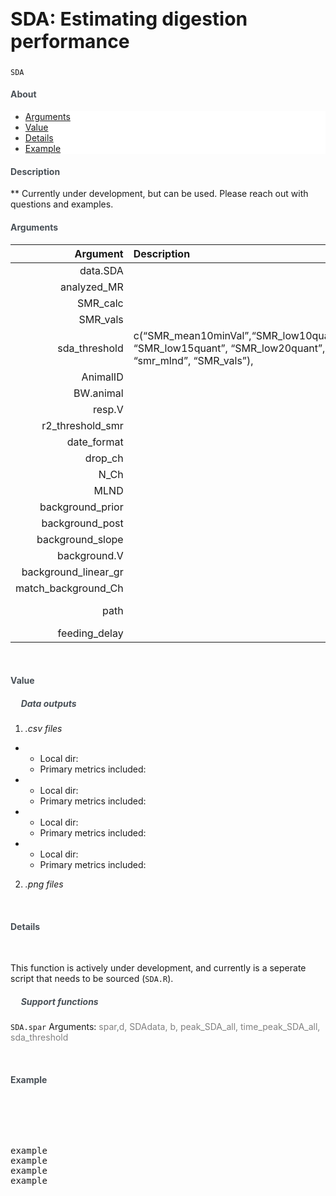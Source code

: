 



<div class="page-header">
  <h2 style="font-size: 30px; text-align:left;">SDA: Estimating digestion performance</h2>
`SDA`
<br>
</div>


<h4 style="color:#495057; font-weight: bold;  text-align: left">About</h4>
<ul class="breadcrumb" style="background-color:#fff; border:none; color:#3e3f3a">
  <li><a href="#Arguments">Arguments</a></li>
  <li><a href="#Value">Value</a></li>
  <li><a href="#Details">Details</a></li>
  <li><a href="#Example">Example</a></li>
  <!-- <li><a href="#"><i class="fas fa-download"></i>&nbsp; See datafiles on GitHub</a></li>-->
</ul>

<h4 style="color:#495057; font-weight: bold;  text-align: left">Description</h4>

** Currently under development, but can be used. Please reach out with questions and examples. 

<h4><a style="color:#495057; font-weight: bold;  text-align: left" name="Arguments">Arguments</a></h4>



  Argument       | Description | Default
---: | :------------- | :---
data.SDA             |  | `NULL`
analyzed_MR          |  | `NULL`
SMR_calc             |  | `TRUE`
SMR_vals             |  | `c(NA, NA, NA, NA)`
sda_threshold        | c("SMR_mean10minVal","SMR_low10quant", "SMR_low15quant", "SMR_low20quant", "smr_mlnd", "SMR_vals"), |  `"SMR_mean10minVal"`
AnimalID             | | --
BW.animal            | | --
resp.V               | | --
r2_threshold_smr     | | --
date_format          | | `"m/d/y"`
drop_ch              | | `NULL`
N_Ch                 | | `4` 
MLND                 | | `TRUE`
background_prior     | | `NA`
background_post      | | `NA`
background_slope     |  | `NULL`
background.V         |  | `NULL`
background_linear_gr |  | `FALSE`
match_background_Ch  |  | `FALSE`
path                 |  | `"."` (local directory)
feeding_delay        |  | `0`



<br><h4><a name="Value" style="color:#495057; font-weight: bold;  text-align: left">Value</a></h4>

<h5 style="color:#495057; font-weight: bold;  text-align: left; text-indent:+10px;"><i class="fas fa-ellipsis-h"></i>&nbsp; Data outputs</h5>

1. _.csv files_
*
  - Local dir: 
  - Primary metrics included: 
*
  - Local dir: 
  - Primary metrics included: 
*
  - Local dir: 
  - Primary metrics included: 
*
  - Local dir: 
  - Primary metrics included: 

2. _.png files_

<br><h4><a name="Details" style="color:#495057; font-weight: bold;  text-align: left">Details</a></h4> <br>

This function is actively under development, and currently is a seperate script that needs to be sourced (`SDA.R`).

<h5 style="color:#495057; font-weight: bold;  text-align: left; text-indent:+10px;"><i class="fas fa-ellipsis-h"></i>&nbsp; Support functions</h5>

`SDA.spar` Arguments: <a style="color:grey">  spar,d, SDAdata, b, peak_SDA_all, time_peak_SDA_all, sda_threshold</a>


<br><h4><a name="Example" style="color:#495057; font-weight: bold;  text-align: left">Example</a></h4> <br>


<pre class = "sourceCode yaml"> 


example
example
example
example




</pre>






